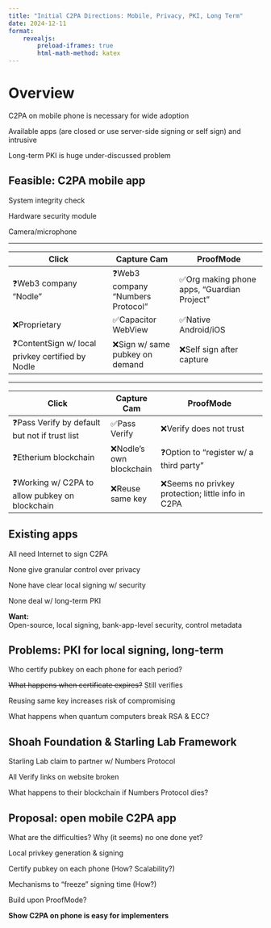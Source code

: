 ```yaml
---
title: "Initial C2PA Directions: Mobile, Privacy, PKI, Long Term"
date: 2024-12-11
format:
    revealjs:
        preload-iframes: true
        html-math-method: katex
---
```


# Overview

C2PA on mobile phone is necessary for wide adoption

Available apps (are closed or use server-side signing or self sign) and
intrusive

Long-term PKI is huge under-discussed problem

## Feasible: C2PA mobile app

System integrity check

Hardware security module

Camera/microphone

---

| Click                                             | Capture Cam                       | ProofMode                                   |
| ------------------------------------------------- | --------------------------------- | ------------------------------------------- |
| ❓Web3 company "Nodle"                            | ❓Web3 company "Numbers Protocol" | ✅Org making phone apps, "Guardian Project" |
| ❌Proprietary                                     | ✅Capacitor WebView               | ✅Native Android/iOS                        |
| ❓ContentSign w/ local privkey certified by Nodle | ❌Sign w/ same pubkey on demand   | ❌Self sign after capture                   |

---

| Click                                           | Capture Cam              | ProofMode                                          |
| ----------------------------------------------- | ------------------------ | -------------------------------------------------- |
| ❓Pass Verify by default but not if trust list  | ✅Pass Verify            | ❌Verify does not trust                            |
| ❓Etherium blockchain                           | ❌Nodle's own blockchain | ❓Option to "register w/ a third party"            |
| ❓Working w/ C2PA to allow pubkey on blockchain | ❌Reuse same key         | ❌Seems no privkey protection; little info in C2PA |

## Existing apps

All need Internet to sign C2PA

None give granular control over privacy

None have clear local signing w/ security

None deal w/ long-term PKI

**Want:**\
Open-source, local signing, bank-app-level security, control metadata

## Problems: PKI for local signing, long-term

Who certify pubkey on each phone for each period?

~~What happens when certificate expires?~~ Still verifies

Reusing same key increases risk of compromising

What happens when quantum computers break RSA & ECC?

## Shoah Foundation & Starling Lab Framework

Starling Lab claim to partner w/ Numbers Protocol

All Verify links on website broken

What happens to their blockchain if Numbers Protocol dies?

## Proposal: open mobile C2PA app

What are the difficulties? Why (it seems) no one done yet?

Local privkey generation & signing

Certify pubkey on each phone (How? Scalability?)

Mechanisms to "freeze" signing time (How?)

Build upon ProofMode?

**Show C2PA on phone is easy for implementers**
